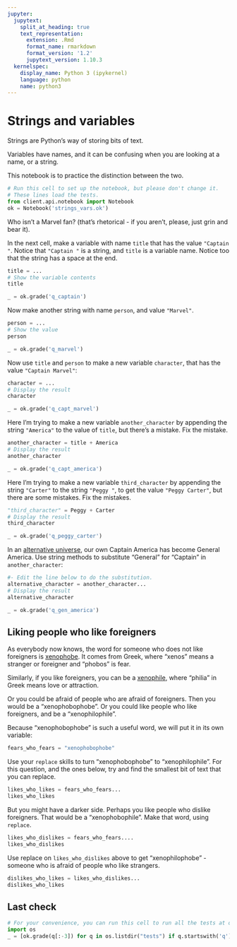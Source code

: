 ```yaml
---
jupyter:
  jupytext:
    split_at_heading: true
    text_representation:
      extension: .Rmd
      format_name: rmarkdown
      format_version: '1.2'
      jupytext_version: 1.10.3
  kernelspec:
    display_name: Python 3 (ipykernel)
    language: python
    name: python3
---
```


# Strings and variables


Strings are Python's way of storing bits of text.

Variables have names, and it can be confusing when you are looking at a name,
or a string.

This notebook is to practice the distinction between the two.

```python
# Run this cell to set up the notebook, but please don't change it.
# These lines load the tests.
from client.api.notebook import Notebook
ok = Notebook('strings_vars.ok')
```

Who isn't a Marvel fan? (that's rhetorical - if you aren't, please, just grin
and bear it).


In the next cell, make a variable with name `title` that has the value
`"Captain "`.  Notice that `"Captain "` is a string, and `title` is a variable
name.  Notice too that the string has a space at the end.

```python
title = ...
# Show the variable contents
title
```

```python
_ = ok.grade('q_captain')
```

Now make another string with name `person`, and value `"Marvel"`.

```python
person = ...
# Show the value
person
```

```python
_ = ok.grade('q_marvel')
```

Now use `title` and `person` to make a new variable `character`, that has the
value `"Captain Marvel"`:

```python
character = ...
# Display the result
character
```

```python
_ = ok.grade('q_capt_marvel')
```

Here I'm trying to make a new variable `another_character` by appending the
string `"America"` to the value of `title`, but there's a mistake.  Fix the
mistake.

```python
another_character = title + America
# Display the result
another_character
```

```python
_ = ok.grade('q_capt_america')
```

Here I'm trying to make a new variable `third_character` by appending the
string `"Carter"` to the string `"Peggy "`, to get the value `"Peggy Carter"`,
but there are some mistakes.  Fix the mistakes.

```python
"third_character" = Peggy + Carter
# Display the result
third_character
```

```python
_ = ok.grade('q_peggy_carter')
```

In an [alternative
universe](https://en.wikipedia.org/wiki/Alternative_versions_of_Captain_America#Civil_War),
our own Captain America has become General America.  Use string methods to
substitute "General" for "Captain" in `another_character`:

```python
#- Edit the line below to do the substitution.
alternative_character = another_character...
# Display the result
alternative_character
```

```python
_ = ok.grade('q_gen_america')
```

## Liking people who like foreigners

As everybody now knows, the word for someone who does not like foreigners is
[xenophobe](https://en.wikipedia.org/wiki/Xenophobia). It comes from Greek,
where "xenos" means a stranger or foreigner and "phobos" is fear.

Similarly, if you like foreigners, you can be a
[xenophile](https://en.wikipedia.org/wiki/Xenophilia), where "philia" in Greek
means love or attraction.

Or you could be afraid of people who are afraid of foreigners.  Then you would
be a "xenophobophobe".  Or you could like people who like foreigners, and be a
"xenophilophile".

Because "xenophobophobe" is such a useful word, we will put it in its own
variable:

```python
fears_who_fears = "xenophobophobe"
```

Use your `replace` skills to turn "xenophobophobe" to "xenophilophile".  For
this question, and the ones below, try and find the smallest bit of text that
you can replace.

```python
likes_who_likes = fears_who_fears...
likes_who_likes
```

But you might have a darker side.  Perhaps you like people who dislike
foreigners.  That would be a "xenophobophile".   Make that word, using
`replace`.

```python
likes_who_dislikes = fears_who_fears....
likes_who_dislikes
```

Use replace on `likes_who_dislikes` above to get "xenophilophobe" - someone who
is afraid of people who like strangers.

```python
dislikes_who_likes = likes_who_dislikes...
dislikes_who_likes
```

## Last check

```python
# For your convenience, you can run this cell to run all the tests at once.
import os
_ = [ok.grade(q[:-3]) for q in os.listdir("tests") if q.startswith('q')]
```